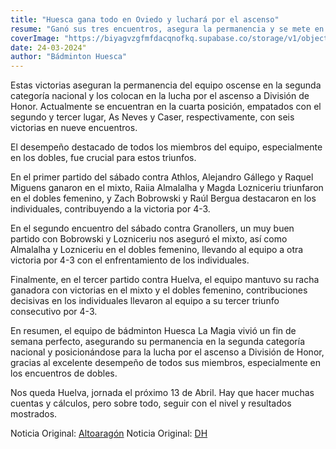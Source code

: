 ```yaml
---
title: "Huesca gana todo en Oviedo y luchará por el ascenso"
resume: "Ganó sus tres encuentros, asegura la permanencia y se mete en la lucha por el ascenso"
coverImage: "https://biyagvzgfmfdacqnofkq.supabase.co/storage/v1/object/public/images/blog/2024-oviedoLigaOro.webp?t=2024-03-25T08%3A03%3A04.651Z"
date: 24-03-2024"
author: "Bádminton Huesca"
---
```


Estas victorias aseguran la permanencia del equipo oscense en la segunda categoría nacional y
los colocan en la lucha por el ascenso a División de Honor. Actualmente se encuentran en la cuarta posición, empatados con el segundo y tercer lugar,
As Neves y Caser, respectivamente, con seis victorias en nueve encuentros.

El desempeño destacado de todos los miembros del equipo, especialmente en los dobles, fue crucial para estos triunfos.

En el primer partido del sábado contra Athlos, Alejandro Gállego y Raquel Miguens ganaron en el mixto, Raiia Almalalha y Magda Lozniceriu
triunfaron en el dobles femenino, y Zach Bobrowski y Raúl Bergua destacaron en los individuales, contribuyendo a la victoria por 4-3.

En el segundo encuentro del sábado contra Granollers, un muy buen partido con Bobrowski y Lozniceriu nos aseguró el mixto,
así como Almalalha y Lozniceriu en el dobles femenino, llevando al equipo a otra victoria por 4-3 con el enfrentamiento de los individuales.

Finalmente, en el tercer partido contra Huelva, el equipo mantuvo su racha ganadora con victorias en el mixto y el dobles femenino,
contribuciones decisivas en los individuales llevaron al equipo a su tercer triunfo consecutivo por 4-3.

En resumen, el equipo de bádminton Huesca La Magia vivió un fin de semana perfecto, asegurando su permanencia en la segunda categoría nacional
y posicionándose para la lucha por el ascenso a División de Honor, gracias al excelente desempeño de todos sus miembros,
especialmente en los encuentros de dobles.

Nos queda Huelva, jornada el próximo 13 de Abril. Hay que hacer muchas cuentas y cálculos, pero sobre todo, seguir con el nivel y resultados mostrados.

Noticia Original: [Altoaragón](https://www.diariodelaltoaragon.es/noticias/deportes/2024/03/24/pleno-de-triunfos-de-huesca-la-magia-1721263-daa.html)
Noticia Original: [DH](https://www.eldiariodehuesca.com/deportes/badminton-huesca-magia-sella-permanencia-puede-sonar-con-ascenso-division-honor_19087_102.html)
